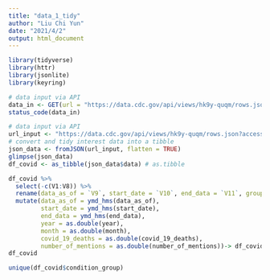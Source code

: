 ```yaml
---
title: "data_1_tidy"
author: "Liu Chi Yun"
date: "2021/4/2"
output: html_document
---
```


```r
library(tidyverse)
library(httr)
library(jsonlite)
library(keyring)
```


```r
# data input via API
data_in <- GET(url = "https://data.cdc.gov/api/views/hk9y-quqm/rows.json?accessType=DOWNLOAD", apikey = key_get("datagov_API_KEY_SECURE"))
status_code(data_in)
```

```r
# data input via API
url_input <- "https://data.cdc.gov/api/views/hk9y-quqm/rows.json?accessType=DOWNLOAD"
# convert and tidy interest data into a tibble
json_data <- fromJSON(url_input, flatten = TRUE)
glimpse(json_data)
df_covid <- as_tibble(json_data$data) # as.tibble
```

```r
df_covid %>% 
  select(-c(V1:V8)) %>% 
  rename(data_as_of = `V9`, start_date = `V10`, end_data = `V11`, group = `V12`, year = `V13`, month = `V14`, state = `V15`, condition_group = `V16`, condition = `V17`, icd10_codes = `V18`, age_group = `V19`, covid_19_deaths = `V20`, number_of_mentions = `V21`, flag = `V22`) %>% 
  mutate(data_as_of = ymd_hms(data_as_of),
         start_date = ymd_hms(start_date),
         end_data = ymd_hms(end_data),
         year = as.double(year),
         month = as.double(month),
         covid_19_deaths = as.double(covid_19_deaths),
         number_of_mentions = as.double(number_of_mentions))-> df_covid
df_covid
```


```r
unique(df_covid$condition_group)
```













